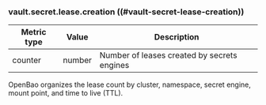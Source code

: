 ### vault.secret.lease.creation ((#vault-secret-lease-creation))

Metric type | Value   | Description
----------- | ------- | -----------
counter     | number  | Number of leases created by secrets engines

OpenBao organizes the lease count by cluster, namespace, secret engine, mount
point, and time to live (TTL).
